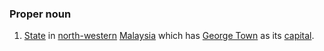 ===Proper noun===
#[[State]] in [[north-western]] [[Malaysia]] which has [[George Town]] as its [[capital]].